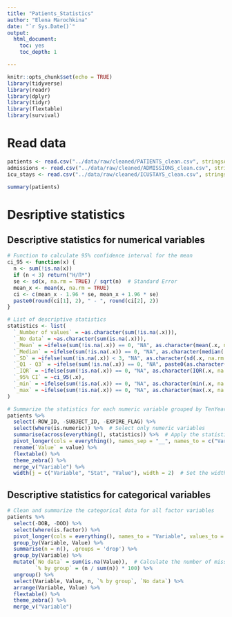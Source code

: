 ```yaml
---
title: "Patients_Statistics"
author: "Elena Marochkina"
date: "`r Sys.Date()`"
output: 
  html_document:
    toc: yes
    toc_depth: 1

---
```


```r
knitr::opts_chunk$set(echo = TRUE)
library(tidyverse)
library(readr)
library(dplyr)
library(tidyr)
library(flextable)
library(survival)
```

# Read data

```r
patients <- read.csv("../data/raw/cleaned/PATIENTS_clean.csv", stringsAsFactors = TRUE)
admissions <- read.csv("../data/raw/cleaned/ADMISSIONS_clean.csv", stringsAsFactors = TRUE)
icu_stays <- read.csv("../data/raw/cleaned/ICUSTAYS_clean.csv", stringsAsFactors = TRUE)

summary(patients)
```

# Desriptive statistics

## Descriptive statistics for numerical variables

```r
# Function to calculate 95% confidence interval for the mean
ci_95 <- function(x) {
  n <- sum(!is.na(x))
  if (n < 3) return("Н/П*")
  se <- sd(x, na.rm = TRUE) / sqrt(n)  # Standard Error
  mean_x <- mean(x, na.rm = TRUE)
  ci <- c(mean_x - 1.96 * se, mean_x + 1.96 * se)
  paste0(round(ci[1], 2), " - ", round(ci[2], 2))
}

# List of descriptive statistics
statistics <- list(
  `_Number of values` = ~as.character(sum(!is.na(.x))),
  `_No data` = ~as.character(sum(is.na(.x))),
  `_Mean` = ~ifelse(sum(!is.na(.x)) == 0, "NA", as.character(mean(.x, na.rm = TRUE) %>% round(2))),
  `_Median` = ~ifelse(sum(!is.na(.x)) == 0, "NA", as.character(median(.x, na.rm = TRUE) %>% round(2))),
  `_SD` = ~ifelse(sum(!is.na(.x)) < 3, "NA", as.character(sd(.x, na.rm = TRUE) %>% round(2))),
  `_Q1 - Q3` = ~ifelse(sum(!is.na(.x)) == 0, "NA", paste0(as.character(quantile(.x, 0.25, na.rm = TRUE) %>% round(2)), " - ", as.character(quantile(.x, 0.75, na.rm = TRUE) %>% round(2)))),
  `_IQR` = ~ifelse(sum(!is.na(.x)) == 0, "NA", as.character(IQR(.x, na.rm = TRUE) %>% round(2))),
  `_95% CI` = ~ci_95(.x),
  `_min` = ~ifelse(sum(!is.na(.x)) == 0, "NA", as.character(min(.x, na.rm = TRUE) %>% round(2))),
  `_max` = ~ifelse(sum(!is.na(.x)) == 0, "NA", as.character(max(.x, na.rm = TRUE) %>% round(2)))
)

# Summarize the statistics for each numeric variable grouped by TenYearCHD
patients %>%
  select(-ROW_ID, -SUBJECT_ID, -EXPIRE_FLAG) %>%
  select(where(is.numeric)) %>%  # Select only numeric variables
  summarise(across(everything(), statistics)) %>%  # Apply the statistics to all numeric variables
  pivot_longer(cols = everything(), names_sep = "__", names_to = c("Variable", "Stat")) %>%
  rename(`Value` = value) %>%
  flextable() %>%
  theme_zebra() %>%
  merge_v("Variable") %>%
  width(j = c("Variable", "Stat", "Value"), width = 2)  # Set the width for the columns
```
## Descriptive statistics for categorical variables

``` r
# Clean and summarize the categorical data for all factor variables
patients %>%
  select(-DOB, -DOD) %>%
  select(where(is.factor)) %>%
  pivot_longer(cols = everything(), names_to = "Variable", values_to = "Value") %>%
  group_by(Variable, Value) %>%
  summarise(n = n(), .groups = 'drop') %>%
  group_by(Variable) %>%
  mutate(`No data` = sum(is.na(Value)),  # Calculate the number of missing values for each variable
         `% by group` = (n / sum(n)) * 100) %>%
  ungroup() %>%
  select(Variable, Value, n, `% by group`, `No data`) %>%
  arrange(Variable, Value) %>%
  flextable() %>%
  theme_zebra() %>%
  merge_v("Variable")
```
